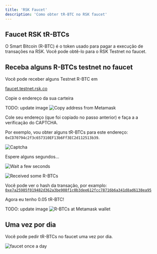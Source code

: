 ```yaml
---
title: 'RSK Faucet'
description: 'Como obter tR-BTC no RSK faucet'
---
```


## Faucet RSK tR-BTCs

O Smart Bitcoin (R-BTC) é o token usado para pagar a execução de transações na RSK.
Você pode obtê-lo para o RSK Testnet no faucet.

## Receba alguns R-BTCs testnet no faucet

Você pode receber alguns Testnet R-BTC em 

[faucet.testnet.rsk.co](https://faucet.testnet.rsk.co/)

Copie o endereço da sua carteira

TODO: update image
![Copy address from Metamask](/images/image-03.png)

Cole seu endereço (que foi copiado no passo anterior) e faça a a verificação do CAPTCHA.

Por exemplo, vou obter alguns tR-BTCs para este endereço: `0xCD70794c2f3c657310EF13b6Ff3EC2d112513b39`.

![Captcha](/images/image-12.png)

Espere alguns segundos...

![Wait a few seconds](../../images/wallet-rsk-faucet/image-04.png)

![Received some R-BTCs](../../images/wallet-rsk-faucet/image-13.png)

Você pode ver o hash da transação, por examplo:
[`0xe7a25985f019482d362a3be908f1c0b3dee612fcc78716b6a341d8ad6138ea95`](https://explorer.testnet.rsk.co/tx/0xe7a25985f019482d362a3be908f1c0b3dee612fcc78716b6a341d8ad6138ea95)

Agora eu tenho 0.05 tR-BTC!

TODO: update image
![R-BTCs at Metamask wallet](/images/image-06.png)

## Uma vez por dia

Você pode pedir tR-BTCs no faucet uma vez por dia.

![faucet once a day](../../images/wallet-rsk-faucet/image-07.png)
